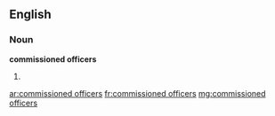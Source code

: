==English==

===Noun===
'''commissioned officers'''

# {{plural of|commissioned officer}}

[[ar:commissioned officers]]
[[fr:commissioned officers]]
[[mg:commissioned officers]]